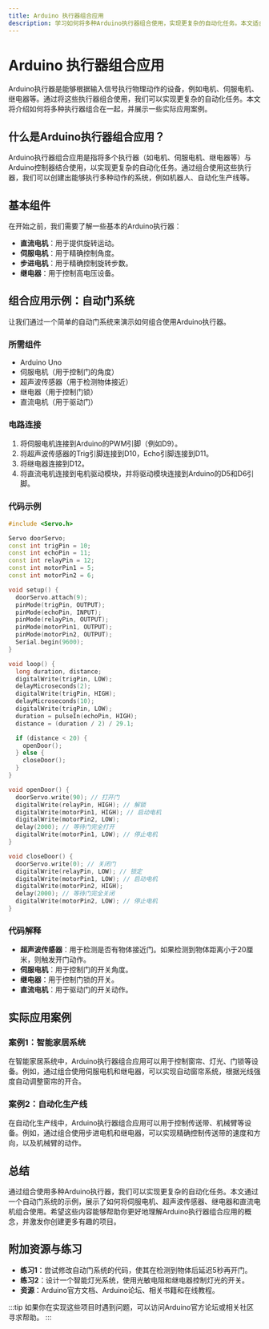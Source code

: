 ```yaml
---
title: Arduino 执行器组合应用
description: 学习如何将多种Arduino执行器组合使用，实现更复杂的自动化任务。本文适合初学者，包含代码示例和实际应用案例。
---
```


# Arduino 执行器组合应用

Arduino执行器是能够根据输入信号执行物理动作的设备，例如电机、伺服电机、继电器等。通过将这些执行器组合使用，我们可以实现更复杂的自动化任务。本文将介绍如何将多种执行器组合在一起，并展示一些实际应用案例。

## 什么是Arduino执行器组合应用？

Arduino执行器组合应用是指将多个执行器（如电机、伺服电机、继电器等）与Arduino控制器结合使用，以实现更复杂的自动化任务。通过组合使用这些执行器，我们可以创建出能够执行多种动作的系统，例如机器人、自动化生产线等。

## 基本组件

在开始之前，我们需要了解一些基本的Arduino执行器：

- **直流电机**：用于提供旋转运动。
- **伺服电机**：用于精确控制角度。
- **步进电机**：用于精确控制旋转步数。
- **继电器**：用于控制高电压设备。

## 组合应用示例：自动门系统

让我们通过一个简单的自动门系统来演示如何组合使用Arduino执行器。

### 所需组件

- Arduino Uno
- 伺服电机（用于控制门的角度）
- 超声波传感器（用于检测物体接近）
- 继电器（用于控制门锁）
- 直流电机（用于驱动门）

### 电路连接

1. 将伺服电机连接到Arduino的PWM引脚（例如D9）。
2. 将超声波传感器的Trig引脚连接到D10，Echo引脚连接到D11。
3. 将继电器连接到D12。
4. 将直流电机连接到电机驱动模块，并将驱动模块连接到Arduino的D5和D6引脚。

### 代码示例

```cpp
#include <Servo.h>

Servo doorServo;
const int trigPin = 10;
const int echoPin = 11;
const int relayPin = 12;
const int motorPin1 = 5;
const int motorPin2 = 6;

void setup() {
  doorServo.attach(9);
  pinMode(trigPin, OUTPUT);
  pinMode(echoPin, INPUT);
  pinMode(relayPin, OUTPUT);
  pinMode(motorPin1, OUTPUT);
  pinMode(motorPin2, OUTPUT);
  Serial.begin(9600);
}

void loop() {
  long duration, distance;
  digitalWrite(trigPin, LOW);
  delayMicroseconds(2);
  digitalWrite(trigPin, HIGH);
  delayMicroseconds(10);
  digitalWrite(trigPin, LOW);
  duration = pulseIn(echoPin, HIGH);
  distance = (duration / 2) / 29.1;

  if (distance < 20) {
    openDoor();
  } else {
    closeDoor();
  }
}

void openDoor() {
  doorServo.write(90); // 打开门
  digitalWrite(relayPin, HIGH); // 解锁
  digitalWrite(motorPin1, HIGH); // 启动电机
  digitalWrite(motorPin2, LOW);
  delay(2000); // 等待门完全打开
  digitalWrite(motorPin1, LOW); // 停止电机
}

void closeDoor() {
  doorServo.write(0); // 关闭门
  digitalWrite(relayPin, LOW); // 锁定
  digitalWrite(motorPin1, LOW); // 启动电机
  digitalWrite(motorPin2, HIGH);
  delay(2000); // 等待门完全关闭
  digitalWrite(motorPin2, LOW); // 停止电机
}
```

### 代码解释

- **超声波传感器**：用于检测是否有物体接近门。如果检测到物体距离小于20厘米，则触发开门动作。
- **伺服电机**：用于控制门的开关角度。
- **继电器**：用于控制门锁的开关。
- **直流电机**：用于驱动门的开关动作。

## 实际应用案例

### 案例1：智能家居系统

在智能家居系统中，Arduino执行器组合应用可以用于控制窗帘、灯光、门锁等设备。例如，通过组合使用伺服电机和继电器，可以实现自动窗帘系统，根据光线强度自动调整窗帘的开合。

### 案例2：自动化生产线

在自动化生产线中，Arduino执行器组合应用可以用于控制传送带、机械臂等设备。例如，通过组合使用步进电机和继电器，可以实现精确控制传送带的速度和方向，以及机械臂的动作。

## 总结

通过组合使用多种Arduino执行器，我们可以实现更复杂的自动化任务。本文通过一个自动门系统的示例，展示了如何将伺服电机、超声波传感器、继电器和直流电机组合使用。希望这些内容能够帮助你更好地理解Arduino执行器组合应用的概念，并激发你创建更多有趣的项目。

## 附加资源与练习

- **练习1**：尝试修改自动门系统的代码，使其在检测到物体后延迟5秒再开门。
- **练习2**：设计一个智能灯光系统，使用光敏电阻和继电器控制灯光的开关。
- **资源**：Arduino官方文档、Arduino论坛、相关书籍和在线教程。

:::tip
如果你在实现这些项目时遇到问题，可以访问Arduino官方论坛或相关社区寻求帮助。
:::